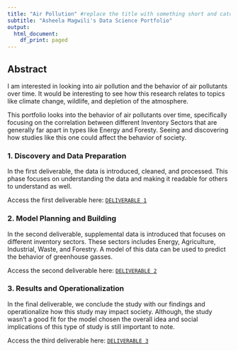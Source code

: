 ```yaml
---
title: "Air Pollution" #replace the title with something short and catchy to represent your project
subtitle: "Asheela Magwili's Data Science Portfolio"
output:
  html_document:
    df_print: paged
---
```


## Abstract

I am interested in looking into air pollution and the behavior of air pollutants over time. It would be interesting to see how this research relates to topics like climate change, wildlife, and depletion of the atmosphere.

This portfolio looks into the behavior of air pollutants over time, specifically focusing on the correlation between different Inventory Sectors that are generally far apart in types like Energy and Foresty. Seeing and discovering how studies like this one could affect the behavior of society.

### 1. Discovery and Data Preparation

In the first deliverable, the data is introduced, cleaned, and processed. This phase focuses on understanding the data and making it readable for others to understand as well.


Access the first deliverable here: [`DELIVERABLE 1`](https://introdsci.github.io/DataScience-asheelamagwili/deliverable1)

### 2. Model Planning and Building

In the second deliverable, supplemental data is introduced that focuses on different inventory sectors. These sectors includes Energy, Agriculture, Industrial, Waste, and Forestry. A model of this data can be used to predict the behavior of greenhouse gasses.

Access the second deliverable here: [`DELIVERABLE 2`](https://introdsci.github.io/DataScience-asheelamagwili/deliverable2)

### 3. Results and Operationalization

In the final deliverable, we conclude the study with our findings and operationalize how this study may impact society. Although, the study wasn't a good fit for the model chosen the overall idea and social implications of this type of study is still important to note.

Access the third deliverable here: [`DELIVERABLE 3`](https://introdsci.github.io/DataScience-asheelamagwili/deliverable3)


